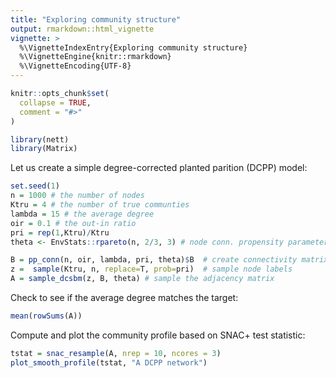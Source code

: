 ```yaml
---
title: "Exploring community structure"
output: rmarkdown::html_vignette
vignette: >
  %\VignetteIndexEntry{Exploring community structure}
  %\VignetteEngine{knitr::rmarkdown}
  %\VignetteEncoding{UTF-8}
---
```


```r
knitr::opts_chunk$set(
  collapse = TRUE,
  comment = "#>"
)
```

```r
library(nett)
library(Matrix)
```

Let us create a simple degree-corrected planted parition (DCPP) model:
```r
set.seed(1)
n = 1000 # the number of nodes
Ktru = 4 # the number of true communties
lambda = 15 # the average degree
oir = 0.1 # the out-in ratio
pri = rep(1,Ktru)/Ktru
theta <- EnvStats::rpareto(n, 2/3, 3) # node conn. propensity parameter

B = pp_conn(n, oir, lambda, pri, theta)$B  # create connectivity matrix
z =  sample(Ktru, n, replace=T, prob=pri)  # sample node labels
A = sample_dcsbm(z, B, theta) # sample the adjacency matrix
```
Check to see if the average degree matches the target:
```r
mean(rowSums(A))
```
Compute and plot the community profile based on SNAC+ test statistic:
```r
tstat = snac_resample(A, nrep = 10, ncores = 3)
plot_smooth_profile(tstat, "A DCPP network")
```
